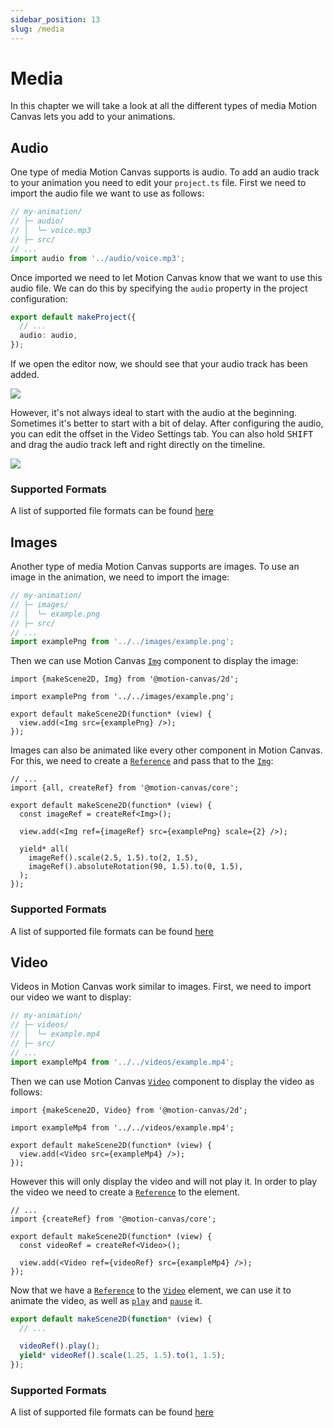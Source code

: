 ```yaml
---
sidebar_position: 13
slug: /media
---
```



# Media

In this chapter we will take a look at all the different types of media Motion
Canvas lets you add to your animations.

## Audio

One type of media Motion Canvas supports is audio. To add an audio track to your
animation you need to edit your `project.ts` file. First we need to import the
audio file we want to use as follows:

```ts
// my-animation/
// ├─ audio/
// │  └─ voice.mp3
// ├─ src/
// ...
import audio from '../audio/voice.mp3';
```

Once imported we need to let Motion Canvas know that we want to use this audio
file. We can do this by specifying the `audio` property in the project
configuration:

```ts
export default makeProject({
  // ...
  audio: audio,
});
```

If we open the editor now, we should see that your audio track has been added.

![](@site/static/img/media/editor-audio-track.png)

However, it's not always ideal to start with the audio at the beginning.
Sometimes it's better to start with a bit of delay. After configuring the audio,
you can edit the offset in the Video Settings <VideoSettings
  className="icon-inline"
  alt="Video Settings"
  title="Video Settings"
/> tab. You can also hold <kbd>SHIFT</kbd> and drag the audio track left and
right directly on the timeline.

![](@site/static/img/media/editor-audio-track-delayed.png)

### Supported Formats

A list of supported file formats can be found
[here](https://developer.mozilla.org/en-US/docs/Web/Media/Formats/Audio_codecs#common_codecs)

## Images

Another type of media Motion Canvas supports are images. To use an image in the
animation, we need to import the image:

```ts
// my-animation/
// ├─ images/
// │  └─ example.png
// ├─ src/
// ...
import examplePng from '../../images/example.png';
```

Then we can use Motion Canvas [`Img`](/api/2d/components/Img) component to
display the image:

```tsx
import {makeScene2D, Img} from '@motion-canvas/2d';

import examplePng from '../../images/example.png';

export default makeScene2D(function* (view) {
  view.add(<Img src={examplePng} />);
});
```

Images can also be animated like every other component in Motion Canvas. For
this, we need to create a [`Reference`](/docs/references) and pass that to the
[`Img`](/api/2d/components/Img):

```tsx
// ...
import {all, createRef} from '@motion-canvas/core';

export default makeScene2D(function* (view) {
  const imageRef = createRef<Img>();

  view.add(<Img ref={imageRef} src={examplePng} scale={2} />);

  yield* all(
    imageRef().scale(2.5, 1.5).to(2, 1.5),
    imageRef().absoluteRotation(90, 1.5).to(0, 1.5),
  );
});
```

<AnimationPlayer name="media-image" small />

### Supported Formats

A list of supported file formats can be found
[here](https://developer.mozilla.org/en-US/docs/Web/Media/Formats/Image_types)

## Video

Videos in Motion Canvas work similar to images. First, we need to import our
video we want to display:

```ts
// my-animation/
// ├─ videos/
// │  └─ example.mp4
// ├─ src/
// ...
import exampleMp4 from '../../videos/example.mp4';
```

Then we can use Motion Canvas [`Video`](/api/2d/components/Video) component to
display the video as follows:

```tsx
import {makeScene2D, Video} from '@motion-canvas/2d';

import exampleMp4 from '../../videos/example.mp4';

export default makeScene2D(function* (view) {
  view.add(<Video src={exampleMp4} />);
});
```

However this will only display the video and will not play it. In order to play
the video we need to create a [`Reference`](/docs/references) to the element.

```tsx
// ...
import {createRef} from '@motion-canvas/core';

export default makeScene2D(function* (view) {
  const videoRef = createRef<Video>();

  view.add(<Video ref={videoRef} src={exampleMp4} />);
});
```

Now that we have a [`Reference`](/docs/references) to the
[`Video`](/api/2d/components/Video) element, we can use it to animate the video,
as well as [`play`](/api/2d/components/Video#play) and
[`pause`](/api/2d/components/Video#pause) it.

```ts
export default makeScene2D(function* (view) {
  // ...

  videoRef().play();
  yield* videoRef().scale(1.25, 1.5).to(1, 1.5);
});
```

### Supported Formats

A list of supported file formats can be found
[here](https://developer.mozilla.org/en-US/docs/Web/Media/Formats/Containers)
